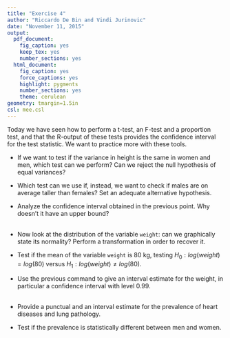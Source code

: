 ```yaml
---
title: "Exercise 4"
author: "Riccardo De Bin and Vindi Jurinovic"
date: "November 11, 2015"
output:
  pdf_document:
    fig_caption: yes
    keep_tex: yes
    number_sections: yes
  html_document:
    fig_caption: yes
    force_captions: yes
    highlight: pygments
    number_sections: yes
    theme: cerulean
geometry: tmargin=1.5in
csl: mee.csl
---
```


Today we have seen how to perform a t-test, an F-test and a proportion test, and that the R-output of these tests provides the confidence interval for the test statistic. We want to practice more with these tools.


* If we want to test if the variance in height is the same in women and men, which test can we perform? Can we reject the null hypothesis of equal variances?
\

* Which test can we use if, instead, we want to check if males are on average taller than females? Set an adequate alternative hypothesis.
\

* Analyze the confidence interval obtained in the previous point. Why doesn't it have an upper bound?     
\

* Now look at the distribution of the variable `weight`: can we graphically state its normality? Perform a transformation in order to recover it.
\

* Test if the mean of the variable `weight` is 80 kg, testing $H_0 : log(weight) = log(80)$ versus $H_1 : log(weight) \neq log(80)$.
 \

* Use the previous command to give an interval estimate for the weight, in particular a confidence interval with level 0.99.     
\

* Provide a punctual and an interval estimate for the prevalence of heart diseases and lung pathology.
\

* Test if the prevalence is statistically different between men and women.
